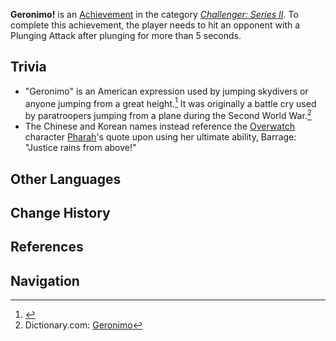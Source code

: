 {{Achievement Infobox
|title        = 
|id           = 82060
|order id     = 2060
|category     = Challenger: Series II
|description  = Hit an opponent with a Plunging Attack after plunging for more than 5 seconds.
|requirements = 
|primogems    = 5
|tracking     = 
|topic        = 
}}
'''Geronimo!''' is an [[Achievement]] in the category ''[[Challenger: Series II]]''. To complete this achievement, the player needs to hit an opponent with a Plunging Attack after plunging for more than 5 seconds.

==Trivia==
* "Geronimo" is an American expression used by jumping skydivers or anyone jumping from a great height.<ref>{{w|Geronimo_(exclamation)|Wikipedia - Geronimo (exclamation)}}</ref> It was originally a battle cry used by paratroopers jumping from a plane during the Second World War.<ref>Dictionary.com: [https://www.dictionary.com/browse/geronimo Geronimo]</ref>
* The Chinese and Korean names instead reference the [[w:c:overwatch:Overwatch|Overwatch]] character [[w:c:overwatch:Pharah|Pharah]]'s quote upon using her ultimate ability, Barrage: "Justice rains from above!"
<!--
==Video Guides==
{{EVT
|video1   = 
|caption1 = 
}}
-->

==Other Languages==
{{Other Languages
|en      = Geronimo!
|zhs     = 天降正义！
|zhs_rm  = Tiān Jiàng Zhèngyì!
|zht     = 天降正義！
|zht_rm  = Tiān Jiàng Zhèngyì!
|zh_tl   = Justice Rains From Above!
|ja      = 天より降り立つ正義！
|ja_rm   = Ten yori Oritatsu Seigi!
|ja_tl   = 
|ko      = 하늘에서 정의가 빗발친다!
|ko_rm   = Haneureseo Jeong'iga Bitppalchinda!
|ko_tl   = Justice Rains From Above!
|es      = El peso de la justicia
|es_tl   = The Weight of Justice
|fr      = Géronimo !
|fr_tl   = Geronimo!
|ru      = Кавабанга!
|ru_tl   = Cowabunga!
|th      = ผู้พิพากษาจากสวรรค์!
|th_rm   = 
|th_tl   = 
|vi      = Chính Nghĩa Trời Ban!
|vi_tl   = 
|de      = Himmlische Gerechtigkeit!
|de_tl   = Heavenly Justice!
|id      = Geronimo!
|pt      = O Peso da Justiça!
|pt_tl   = The Weight of Justice!
}}

==Change History==
{{Change History|1.1}}

==References==
{{Reflist}}

==Navigation==
{{Achievement Navbox|Challenger: Series II}}